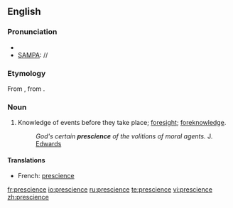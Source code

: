 ==English==

===Pronunciation===
* {{IPA|/ˈpɹɛʃɨns/}}
* [[SAMPA]]: //

===Etymology===
From {{etyl|fr|en}} {{term|prescience||lang=fr}}, from {{etyl|la|en}} {{term|praescientia||lang=la}}.

===Noun===
{{en-noun}}

# Knowledge of events before they take place; [[foresight]]; [[foreknowledge]].
#: ''God's certain '''prescience''' of the volitions of moral agents.'' J. [[Edwards]]

====Translations====
* French: [[prescience]]

[[fr:prescience]]
[[io:prescience]]
[[ru:prescience]]
[[te:prescience]]
[[vi:prescience]]
[[zh:prescience]]